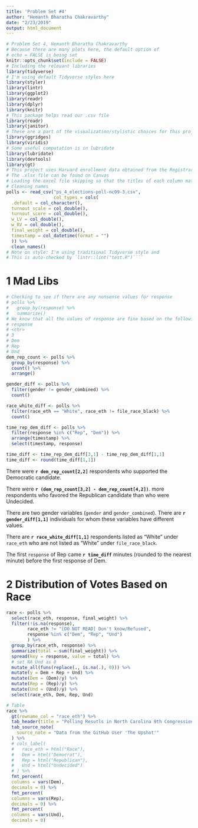 ```yaml
---
title: 'Problem Set #4'
author: "Hemanth Bharatha Chakravarthy"
date: "2/23/2019"
output: html_document
---
```


```r
# Problem Set 4, Hemanth Bharatha Chakravarthy
# Because there are many plots here, the default option of 
# echo = FALSE is being set
knitr::opts_chunk$set(include = FALSE)
# Including the relevant libraries
library(tidyverse)
# I'm using default Tidyverse styles here
library(styler)
library(lintr)
library(ggplot2)
library(readr)
library(dplyr)
library(knitr)
# This package helps read our .csv file
library(readr)
library(janitor)
# These are a part of the visualization/stylistic choices for this project
library(ggridges)
library(viridis)
# Some useful computation is in lubridate
library(lubridate)
library(devtools)
library(gt)
# This project uses Harvard enrollment data obtained from the Registrar of the FAS
# The .xlsx file can be found on Canvas
# Loading the excel file skipping so that the titles of each column match those in the R df
# Cleaning names
polls <- read_csv("ps_4_elections-poll-nc09-3.csv", 
                  col_types = cols(
  .default = col_character(),
  turnout_scale = col_double(),
  turnout_score = col_double(),
  w_LV = col_double(),
  w_RV = col_double(),
  final_weight = col_double(),
  timestamp = col_datetime(format = "")
  )) %>% 
  clean_names()
# Note on style: I'm using traditional Tidyverse style and 
# This is auto-checked by `lintr::lint("test.R")````
```

# 1 Mad Libs

```r
# Checking to see if there are any nonsense values for response
# polls %>% 
#   group_by(response) %>% 
#   summarize()
# We know that all the values of response are fine based on the following being the result
# response
# <chr>
# 3				
# Dem				
# Rep				
# Und
dem_rep_count <- polls %>% 
  group_by(response) %>% 
  count() %>% 
  arrange()

gender_diff <- polls %>% 
  filter(gender != gender_combined) %>% 
  count()

race_white_diff <- polls %>% 
  filter(race_eth == "White", race_eth != file_race_black) %>% 
  count()

time_rep_dem_diff <- polls %>% 
  filter(response %in% c("Rep", "Dem")) %>% 
  arrange(timestamp) %>% 
  select(timestamp, response) 

time_diff <- time_rep_dem_diff[3,1] - time_rep_dem_diff[1,1] 
time_diff <- round(time_diff[1,1])
```
There were **`r dem_rep_count[2,2]`** respondents who supported the Democratic candidate.

There were **`r (dem_rep_count[3,2] - dem_rep_count[4,2])`**. more respondents who favored the Republican candidate than who were Undecided.

There are two gender variables (`gender` and `gender_combined`). There are **`r gender_diff[1,1]`** individuals for whom these variables have different values.

There are **`r race_white_diff[1,1]`** respondents listed as “White” under `race_eth` who are not listed as “White” under `file_race_black`.

The first `response` of Rep came **`r time_diff`** minutes (rounded to the nearest minute) before the first response of Dem.

# 2 Distribution of Votes Based on Race
```r
race <- polls %>% 
  select(race_eth, response, final_weight) %>% 
  filter(!is.na(response), 
        race_eth != "[DO NOT READ] Don't know/Refused",
        response %in% c("Dem", "Rep", "Und")
        ) %>%  
  group_by(race_eth, response) %>% 
  summarize(total = sum(final_weight)) %>% 
  spread(key = response, value = total) %>% 
  # set NA Und as 0
  mutate_all(funs(replace(., is.na(.), 0))) %>% 
  mutate(y = Dem + Rep + Und) %>% 
  mutate(Dem = (Dem)/y) %>% 
  mutate(Rep = (Rep)/y) %>% 
  mutate(Und = (Und)/y) %>% 
  select(race_eth, Dem, Rep, Und)

# Table
race %>%
  gt(rowname_col = "race_eth") %>%
  tab_header(title = "Polling Resutls in North Carolina 9th Congressional District") %>%
  tab_source_note(
    source_note = "Data from the GitHub User 'The Upshot'"
  ) %>% 
  # cols_label(
  #   race_eth = html("Race"),
  #   Dem = html("Democrat"),
  #   Rep = html("Republican"),
  #   Und = html("Undecided")
  # ) %>% 
  fmt_percent(
  columns = vars(Dem),
  decimals = 0) %>%
  fmt_percent(
  columns = vars(Rep),
  decimals = 0) %>%
  fmt_percent(
  columns = vars(Und),
  decimals = 0)
```

